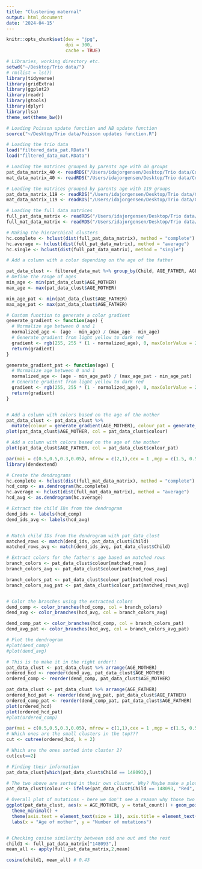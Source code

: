 ```yaml
---
title: "Clustering maternal"
output: html_document
date: '2024-04-15'
---
```


```r
knitr::opts_chunk$set(dev = "jpg",
                      dpi = 300,
                      cache = TRUE)
```

```r
# Libraries, working directory etc.
setwd("~/Desktop/Trio data/")
# rm(list = ls())
library(tidyverse)
library(gridExtra)
library(ggplot2)
library(readr)
library(gtools)
library(dplyr)
library(lsa)
theme_set(theme_bw())
```

```r
# Loading Poisson update function and NB update function
source("~/Desktop/Trio data/Poisson updates function.R")
```

```r
# Loading the trio data
load("filtered_data_pat.RData")
load("filtered_data_mat.RData")

# Loading the matrices grouped by parents age with 40 groups
pat_data_matrix_40 <- readRDS("/Users/idajorgensen/Desktop/Trio data/CountMat_PaternalMutations_grouped_40.rds")
mat_data_matrix_40 <- readRDS("/Users/idajorgensen/Desktop/Trio data/CountMat_MaternalMutations_grouped_40.rds")

# Loading the matrices grouped by parents age with 119 groups
pat_data_matrix_119 <- readRDS("/Users/idajorgensen/Desktop/Trio data/CountMat_PaternalMutations_grouped_119.rds")
mat_data_matrix_119 <- readRDS("/Users/idajorgensen/Desktop/Trio data/CountMat_MaternalMutations_grouped_119.rds")

# Loading the full data matrices
full_pat_data_matrix <- readRDS("/Users/idajorgensen/Desktop/Trio data/CountMat_PaternalMutations.rds")
full_mat_data_matrix <- readRDS("/Users/idajorgensen/Desktop/Trio data/CountMat_MaternalMutations.rds")
```


```r
# Making the hierarchical clusters
hc.complete <- hclust(dist(full_pat_data_matrix), method = "complete")
hc.average <- hclust(dist(full_pat_data_matrix), method = "average")
hc.single <- hclust(dist(full_pat_data_matrix), method = "single")
```


```r
# Add a column with a color depending on the age of the father

pat_data_clust <- filtered_data_mat %>% group_by(Child, AGE_FATHER, AGE_MOTHER) %>% summarise(total_count = length(Pos))
# Define the range of ages
min_age <- min(pat_data_clust$AGE_MOTHER)
max_age <- max(pat_data_clust$AGE_MOTHER)

min_age_pat <- min(pat_data_clust$AGE_FATHER)
max_age_pat <- max(pat_data_clust$AGE_FATHER)

# Custom function to generate a color gradient
generate_gradient <- function(age) {
  # Normalize age between 0 and 1
  normalized_age <- (age - min_age) / (max_age - min_age)
  # Generate gradient from light yellow to dark red
  gradient <- rgb(255, 255 * (1 - normalized_age), 0, maxColorValue = 255)
  return(gradient)
}

generate_gradient_pat <- function(age) {
  # Normalize age between 0 and 1
  normalized_age <- (age - min_age_pat) / (max_age_pat - min_age_pat)
  # Generate gradient from light yellow to dark red
  gradient <- rgb(255, 255 * (1 - normalized_age), 0, maxColorValue = 255)
  return(gradient)
}


# Add a column with colors based on the age of the mother
pat_data_clust <- pat_data_clust %>%
  mutate(colour = generate_gradient(AGE_MOTHER), colour_pat = generate_gradient_pat(AGE_FATHER))
plot(pat_data_clust$AGE_MOTHER, col = pat_data_clust$colour)
```

```r
# Add a column with colors based on the age of the mother
plot(pat_data_clust$AGE_FATHER, col = pat_data_clust$colour_pat)
```


```r
par(mai = c(0.5,0.5,0.3,0.05), mfrow = c(2,1),cex = 1 ,mgp = c(1.5, 0.5, 0))
library(dendextend)

# Create the dendrograms
hc.complete <- hclust(dist(full_mat_data_matrix), method = "complete")
hcd_comp <- as.dendrogram(hc.complete)
hc.average <- hclust(dist(full_mat_data_matrix), method = "average")
hcd_avg <- as.dendrogram(hc.average)

# Extract the child IDs from the dendrogram
dend_ids <- labels(hcd_comp)
dend_ids_avg <- labels(hcd_avg)


# Match child IDs from the dendrogram with pat_data_clust
matched_rows <- match(dend_ids, pat_data_clust$Child)
matched_rows_avg <- match(dend_ids_avg, pat_data_clust$Child)

# Extract colors for the father's age based on matched rows
branch_colors <- pat_data_clust$colour[matched_rows]
branch_colors_avg <- pat_data_clust$colour[matched_rows_avg]

branch_colors_pat <- pat_data_clust$colour_pat[matched_rows]
branch_colors_avg_pat <- pat_data_clust$colour_pat[matched_rows_avg]


# Color the branches using the extracted colors
dend_comp <- color_branches(hcd_comp, col = branch_colors)
dend_avg <- color_branches(hcd_avg, col = branch_colors_avg)

dend_comp_pat <- color_branches(hcd_comp, col = branch_colors_pat)
dend_avg_pat <- color_branches(hcd_avg, col = branch_colors_avg_pat)

# Plot the dendrogram
#plot(dend_comp)
#plot(dend_avg)

# This is to make it in the right order!! 
pat_data_clust <- pat_data_clust %>% arrange(AGE_MOTHER)
ordered_hcd <- reorder(dend_avg, pat_data_clust$AGE_MOTHER)
ordered_comp <- reorder(dend_comp, pat_data_clust$AGE_MOTHER)

pat_data_clust <- pat_data_clust %>% arrange(AGE_FATHER)
ordered_hcd_pat <- reorder(dend_avg_pat, pat_data_clust$AGE_FATHER)
ordered_comp_pat <- reorder(dend_comp_pat, pat_data_clust$AGE_FATHER)
plot(ordered_hcd)
plot(ordered_hcd_pat)
#plot(ordered_comp)


```


```r
par(mai = c(0.5,0.5,0.3,0.05), mfrow = c(1,1),cex = 1 ,mgp = c(1.5, 0.5, 0))
# Which ones are the small clusters in the top???
cut <- cutree(ordered_hcd, k = 2)

# Which are the ones sorted into cluster 2?
cut[cut==2]

# Finding their information
pat_data_clust[which(pat_data_clust$Child == 148093),]

# The two above are sorted in their own cluster. Why? Maybe make a plot with age/number of mutations, and color these two points in their own color
pat_data_clust$colour <- ifelse(pat_data_clust$Child == 148093, "Red", "Black")

# Overall plot of mutations - here we don't see a reason why those two should be clustered together
ggplot(pat_data_clust, aes(x = AGE_MOTHER, y = total_count)) + geom_point(colour = pat_data_clust$colour) +
  theme_minimal() +
  theme(axis.text = element_text(size = 18), axis.title = element_text(size = 18)) +
  labs(x = "Age of mother", y = "Number of mutations")


# Checking cosine similarity between odd one out and the rest
child1 <- full_pat_data_matrix["148093",]
mean_all <- apply(full_pat_data_matrix,2,mean)

cosine(child1, mean_all) # 0.43

```